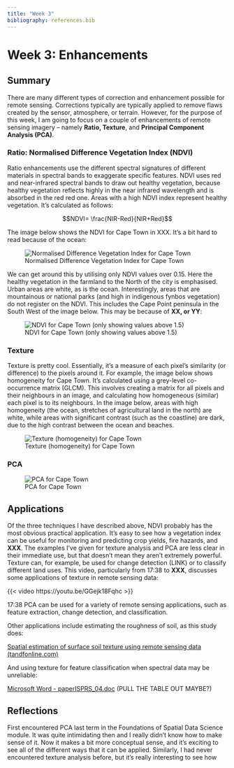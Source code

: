 ```yaml
---
title: "Week 3"
bibliography: references.bib
---
```


# Week 3: Enhancements

## Summary

There are many different types of correction and enhancement possible for remote sensing. Corrections typically are typically applied to remove flaws created by the sensor, atmosphere, or terrain. However, for the purpose of this week, I am going to focus on a couple of enhancements of remote sensing imagery -- namely **Ratio, Texture**, and **Principal Component Analysis (PCA)**.

### Ratio: Normalised Difference Vegetation Index (NDVI)

Ratio enhancements use the different spectral signatures of different materials in spectral bands to exaggerate specific features. NDVI uses red and near-infrared spectral bands to draw out healthy vegetation, because healthy vegetation reflects highly in the near infrared wavelength and is absorbed in the red red one. Areas with a high NDVI index represent healthy vegetation. It's calculated as follows:

$$NDVI= \frac{NIR-Red}{NIR+Red}$$

The image below shows the NDVI for Cape Town in XXX. It's a bit hard to read because of the ocean:

![Normalised Difference Vegetation Index for Cape Town](images/ndviplotm1.png)

We can get around this by utilising only NDVI values over 0.15. Here the healthy vegetation in the farmland to the North of the city is emphasised. Urban areas are white, as is the ocean. Interestingly, areas that are mountainous or national parks (and high in indigenous fynbos vegetation) do not register on the NDVI. This includes the Cape Point peninsula in the South West of the image below. This may be because of **XX, or YY**:

![NDVI for Cape Town (only showing values above 1.5)](images/ndviplotveg.png)

### Texture

Texture is pretty cool. Essentially, it's a measure of each pixel's similarity (or difference) to the pixels around it. For example, the image below shows homogeneity for Cape Town. It's calculated using a grey-level co-occurrence matrix (GLCM). This involves creating a matrix for all pixels and their neighbours in an image, and calculating how homogeneous (similar) each pixel is to its neighbours. In the image below, areas with high homogeneity (the ocean, stretches of agricultural land in the north) are white, while areas with significant contrast (such as the coastline) are dark, due to the high contrast between the ocean and beaches.

![Texture (homogeneity) for Cape Town](images/texture.png)

### PCA

![PCA for Cape Town](images/pca.png)

## Applications

Of the three techniques I have described above, NDVI probably has the most obvious practical application. It's easy to see how a vegetation index can be useful for monitoring and predicting crop yields, fire hazards, and **XXX**. The examples I've given for texture analysis and PCA are less clear in their immediate use, but that doesn't mean they aren't extremely powerful. Texture can, for example, be used for change detection (LINK) or to classify different land uses. This video, particularly from 17:38 to **XXX**, discusses some applications of texture in remote sensing data:

{{< video https://youtu.be/GGejk18Fqhc >}}

17:38 PCA can be used for a variety of remote sensing applications, such as feature extraction, change detection, and classification.

Other applications include estimating the roughness of soil, as this study does:

[Spatial estimation of surface soil texture using remote sensing data (tandfonline.com)](https://www.tandfonline.com/doi/pdf/10.1080/00380768.2013.802643)

And using texture for feature classification when spectral data may be unreliable:

[Microsoft Word - paperISPRS_04.doc](https://www.isprs.org/proceedings/XXXV/congress/comm4/papers/508.pdf) (PULL THE TABLE OUT MAYBE?)

## Reflections

First encountered PCA last term in the Foundations of Spatial Data Science module. It was quite intimidating then and I really didn't know how to make sense of it. Now it makes a bit more conceptual sense, and it's exciting to see all of the different ways that it can be applied. Similarly, I had never encountered texture analysis before, but it's really interesting to see how
